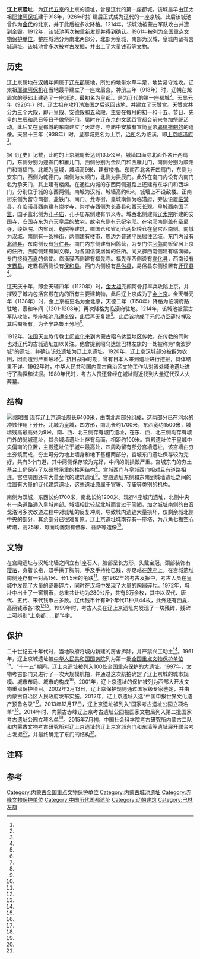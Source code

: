 {{文物保护单位
| 名称 = 辽上京遗址
| 图片 = Liao Shangjing archaeology dig.jpg
| 说明 = 
| 级别 = N
| 所在 = [[内蒙古自治区|内蒙古自治区]][[赤峰市|赤峰市]][[巴林左旗|巴林左旗]]
| 分类 = 古遗址
| 时代 = 辽朝
| 编号 = 1-159
| 登录 = 1961年
}}

'''辽上京遗址'''，为[[辽朝|辽代]][[五京制|五京]]的上京的遗址，曾是辽代的第一座都城。该城最早由辽太祖[[耶律阿保机|耶律阿保机]]建于918年，926年时扩建后正式成为辽代的一座京城。此后该城池曾作为[[金代|金代]]的北京，并于此后被多次降格。1214年，该城池被蒙古军队攻占并遭到全毁。1912年，该城池再次被重新发现并得到确认。1961年被列为[[全国重点文物保护单位|全国重点文物保护单位]]。整座城池分为南北两部分，北部为皇城，南部为汉城，皇城内留有宫城遗址。该城池曾多次被考古发掘，并出土了大量钱币等文物。
==历史==
辽上京属地在[[汉朝|汉朝]]年间属于[[辽东郡|辽东郡]]属地，所处的地带水草丰足，地势易守难攻。辽太祖[[耶律阿保机|耶律阿保机]]在当地最早建立了一座龙眉宫。神册三年（918年）时，辽朝在龙眉宫的基础上建造了一座城池，最初名为皇都<ref name="one"/>，是为辽代的第一座都城<ref name="fifteen"/>。天显元年（926年）时，辽太祖在攻打渤海国之后返回该地，并建立了天赞宫。天赞宫共分为三个大殿，即开皇殿、安德殿和五鸾殿，主要在每月的初一和十五、节日、先皇的生辰和忌日等日子做祭祀用，届时在辽东京的文武百官都会前来参加祭祀活动。此后又在皇都城的东南建立了天雄寺，寺庙中安放有宣简皇帝[[耶律撒剌的|耶律撒剌的]]的遗像。天显十三年（938年）时，皇都城更名为上京，[[治所|治所]]名为临潢，即[[上京临潢府|上京临潢府]]<ref name="one"/>。

据《辽史》记载，此时的上京城周长达到13.5公里，城墙四面除北面外各开两扇门，东侧分别为迎春门和雁儿门，西侧分别为金凤门和西雁儿门，南侧分别为顺阳门和南福门。北城为皇城，城墙高9米，建有楼橹。东南西北各开四扇门，东侧为安东门，西侧为乾德门，南侧为大顺门，北侧为拱辰门。此外在南门内设有内南门名为承天门，其上建有楼阁。在通往内城的东西两侧道路上还建有东华门和西华门，分别位于城的东西两侧。南城为汉城，城墙高约6米，城墙上不设敌楼。正南街东侧为留守司衙、盐铁门、南门、龙寺街。皇城南侧为临潢府，旁边设置[[临潢县|临潢县]]，在临潢县西南建有崇孝寺，崇孝寺西侧为[[长泰县_(辽朝)|长泰县]]和西天长观。皇城西南[[国子监|国子监]]，国子监北侧为[[孔庙|孔子庙]]，孔子庙东侧建有节义寺。城西北侧建有[[辽太宗|辽太宗]]所建的安国寺，安国寺东为[[蕭菩薩哥|齐天皇后]]的故宅，故宅东侧有元妃宅邸。在宅邸南侧盖有圣尼寺，绫锦院、内省司、麹院等建筑，赡国仓和省司仓两处粮仓在皇宫西南侧。南城为汉城，南侧有一条横街，两侧建有楼市，周边为普通平民居住区域。东门内设有[[北潞县|北潞县]]，东南侧设有[[兴仁县_(辽朝)|兴仁县]]。南门内东侧建有回鹘营，为专门供[[回鹘|回鹘]]商贩留居上京的住所。西南侧建有同文驿，为各国信使居留的住所。同文驿西南侧建有临潢驿，专门接待[[西夏|西夏]]的信使。临潢驿西侧建有福先寺。福先寺西侧设有[[宣化县_(辽朝)|宣化县]]，西南设有[[定霸县|定霸县]]，定霸县西侧设有[[保和县|保和县]]。西门内侧设有[[易俗县|易俗县]]，易俗县东侧设置有[[迁辽县|迁辽县]]<ref name="one"/>。

辽天庆十年，即金天辅四年（1120年）时，[[金太祖|金太祖]]完颜阿骨打率兵攻陷上京，并摧毁了城内包括宫殿在内的所有主要建筑物，此后辽上京成为了[[临潢府（金朝）|金上京]]。金天眷元年（1138年）时，金上京被更名为金北京，天德二年（1150年）降格为临潢府路驻地，泰和年间（1201-1208年）再次降格为临潢府驻地。1214年，该城池被蒙古军队攻陷，整座城池几遭全毁，此后再无复建<ref name="two"/>。此后该地成了元代功臣薛特禅及其后裔所有，为全宁路鲁王分地<ref name="seven"/>。

1912年，[[法国|法国]]天主教传教士[[闵宣化|闵宣化]]来到内蒙古昭乌达盟地区传教，在传教的同时也对辽代的古城遗址加以关注。他曾提到昭乌达盟巴林左旗的一处被称为“南波罗城”的遗址，并确认该处遗址为辽上京遗址。1920年，辽上京汉城部分被辟为农田，因而遭到严重破坏<ref name="seven"/>。抗日战争时期，曾有日本人来到遗址进行挖掘，具体结果不详。1962年时，中华人民共和国内蒙古自治区文物工作队对该处城池遗址进行了勘探和试掘。1980年代时，考古人员还曾经在城址附近找到大量辽代汉人火葬墓{{r|three|page=131}}。

==结构==
[[File:辽上京遗址平面图.svg|缩略图]]
现存辽上京遗址周长6400米，由南北两部分组成，这两部分已在河水的冲蚀作用下分开{{r|five|page=422}}。北城为皇城，四方形，南北长约1700米，东西宽约1500米，城墙残高最高处为9米，南、西、北三侧存有城门遗址，在东、西、北三侧均存有城门外的瓮城遗址，其余城墙遗址上存有马面，相距约100米。宫殿遗址位于皇城中央偏南的位置，主殿遗址位于城中最高处，四周均留有部分宫墙遗址，该宫墙由夯土夯筑而成，夯土可分为地上墙身和地下基槽两部分，宫城东门遗址保存较为完好，共有3个门道，其中两侧保存较为完好，中间的则损毁严重。宫城东门的夯土基台上仍保存了以磉墩承重的柱网结构<ref name="nine"/>。宫城西门与皇城西门相对且有道路相连。宫腔周围还有大量金代的建筑遗址<ref name="nine"/>。宫殿遗址东侧和东南到城墙遗址之间的位置有大量的辽代建筑遗址，这些遗址原属于官署、寺庙等类别的机构{{r|three|page=131}}。

南侧为汉城，东西长约1700米，南北长约1200米。现存4座城门遗址，北侧中央有一条道路通入皇城南部。城墙相比较起北城而言过于简陋，加之城址南侧的白音戈洛河多次改道过程中对城址的反复冲刷，导致城内遗迹大量损坏，仅剩余城北侧中央的部分，其余部分已很难复原{{r|three|page=131-132}}。辽上京遗址城南存有一座塔，为八角七檐空心砖塔，高25米，每面均雕刻有佛像、菩萨等造像<ref name="seven"/>。
==文物==
在宫殿遗址与汉城北墙之间立有1座石人{{备注|有说法认为该石人为观音像{{r|four|page=168}}。}}，脸部呈长方形，头戴宝冠，颈部装饰有[[瓔珞|瓔珞]]，身着长袍，双手拱于胸前，手及手持物已残，赤足站在[[莲座|莲座]]上{{r|four|page=168}}。在宫城遗址南侧还存有一对高1米、长1.5米的龟趺<ref name="seven"/>。在1962年的考古发掘中，考古人员在皇城中发现了大量的瓷器碎片，同时在汉城中发现了大量的陶器碎片{{r|five|page=422}}。1972年，城址中出土了一窖铜币，总重共计约为280公斤，共有6万余枚，其中以汉代、唐代、五代、宋代钱币占多数。辽代钱币计有9个年代11种共44枚，此外还有西夏、高丽钱币各1枚<ref name="seven"/><ref name="eight"/>。1999年时，考古人员在辽上京遗址内发现了一块残碑，残碑上可辨别“上京都……郡”4字{{r|six|page=334}}。

==保护==
二十世纪五十年代时，当地政府将城内新建的房舍拆除，并严禁兴工动土<ref name="twelve"/>。1961年，辽上京城遗址被[[中华人民共和国|中华人民共和国]][[中华人民共和国国务院|国务院]]列为第一批[[全国重点文物保护单位|全国重点文物保护单位]]<ref name="eleven"/>。“十一五”期间，辽上京遗址被列入100处全国重点保护的大遗址。1997年，文物考古部门又进行了一次大规模航拍，并通过这次航拍确定了辽上京城的城市规模、城市布局、城市的构成<ref name="fifteen"/>。2001年，辽上京遗址的保护被列为西部大开发文物重点保护项目。2002年3月13日，辽上京保护规则通过国家级专家鉴定，并由内蒙古自治区人民政府发布实施。2012年，辽上京遗址入选“中国申报世界文化遗产预备名录”<ref name="fourteen"/>。2013年12月17日，辽上京遗址被列入“国家考古遗址公园立项名单”<ref name="sixteen"/>。2014年时，内蒙古赤峰辽上京考古遗址公园被国家文物局列入第二批国家考古遗址公园立项名单<ref name="thirteen"/>。2015年7月初，中国社会科学院考古研究所内蒙古二队和内蒙古文物考古研究所对辽上京遗址的辽上京宫城东门和东墙等遗址展开联合考古发掘<ref name="ten"/>，并最终确定了东门的结构<ref name="nine"/>。
==注释==
{{notefoot}}
==参考==
{{reflist|2|refs=
<ref name="one">《辽史·地理志·上京道》：上京临潢府，本汉辽东郡西安平之地。新莽曰北安平。太祖取天梯、蒙国、别鲁等三山之势于苇甸，射金龊箭以识之，谓之龙眉宫。神册三年城之，名曰皇都。天显十三年，更名上京，府曰临潢。……上京，太祖创业之地。负山抱海，天险足以为固。地沃宜耕植，水草便畜牧。金龊一箭，二百年之基，壮矣。天显元年，平渤海归，乃展郛郭，建宫室，名以天赞。起三大殿：曰开皇、安德、五鸾。中有历代帝王御容，每月朔望、节辰、忌日，在东京文武百官并赴致祭。又于内城东南隅建天雄寺，奉安烈考宣简皇帝遗像。是岁太祖崩，应天皇后于义节寺断腕，置太祖陵。即寺建断腕楼，树碑焉。太宗援立晋，遣宰相冯道、刘煦等持节，具卤簿、法服至此，册上太宗及应天皇后尊号。太宗诏蕃部并依汉制，御开皇殿，辟承天门受礼，因改皇都为上京。城高二丈，不设敌楼，幅员二十七里。门，东曰迎春，曰雁儿；南曰顺阳；曰南福；西曰金凤，曰西雁儿。其北谓之皇城，高三丈，有楼橹。门，东曰安东，南曰大顺，西曰乾德，北曰拱辰。中有大内。内南门曰承天，有楼阁；东门曰东华，西曰西华。此通内出入之所。正南街东，留守司衙，次盐铁门，次南门，龙寺街。南曰临潢府，其侧临潢县。县西南崇孝寺，承天皇后建。寺西长泰县，又西天长观。西南国子监，监北孔子庙，庙东节义寺。又西北安国寺，太宗所建。寺东齐天皇后故宅，宅东有元妃宅，即法天皇后所建也。其南具圣尼寺，绫锦院、内省司、麹院，赡国、省司二仓，皆在大内西南，八作司与天雄寺对。南城谓之汉城，南当横街，各有楼对峙，下列井肆。东门之北潞县，又东南兴仁县。南门之东回鹘营，回鹘商贩留居上京，置营居之。西南同文驿，诸国信使居之。驿西南临潢驿，以待夏国使。驿西福先寺。寺西宣化县，西南定霸县，县西保和县。西门之北易俗县，县东迁辽县。</ref>
<ref name="two">{{cite journal zh |author = 孙国军 |date=2011-5 |title=赤峰市国家级重点文物保护单位“辽上京遗址”简介 |journal=赤峰学院学报(汉文哲学社会科学版) |volume= |issue= |pages=271 |id= |url= |accessdate=2015-01-28 |quote= }}</ref>
<ref name="three">{{Cite book | author = 闻衡 | title = 中国考古史话 | location = 哈尔滨 | publisher = 黑龙江人民出版社 | date = 1995-08-01 | pages =143 | ISBN = 7-207-02502-5 | accessdate = 2015-01-28 | quote = }}</ref>
<ref name="four">{{Cite book | author = 周康燮，存萃学社 | title = 中国佛教史论丛 第1集 | location = 上海 | publisher = 大东图书公司 | date = 1978-07-01 | pages =464 | ISBN = | accessdate = 2015-01-28 | quote = }}</ref>
<ref name="five">{{Cite book | author = 乌恩，袁志发 | title = 内蒙古风情 | location = 北京 | publisher = 人民日报出版社 | date = 1978-07-01 | pages =464 | ISBN = 7-80002-015-0 | accessdate = 2015-01-28 | quote = }}</ref>
<ref name="six">{{Cite book | author = 向南，张国庆，李宇峰 | title = 辽代石刻文续编 | location = 沈阳 | publisher = 辽宁人民出版社 | date = 2010-01-01 | pages =376 | ISBN = 978-7-205-06694-9 | accessdate = 2015-01-28 | quote = }}</ref>
<ref name="seven">{{cite journal zh |author = 王晴 |date=1979-5 |title=辽上京遗址 |journal=文物 |volume= |issue= |pages=79-81, 107 |id= |url= |accessdate=2015-01-28 |quote= }}</ref>
<ref name="eight">{{cite journal zh |author = 康立君 |year=2003 |month= |title=辽上京出土辽代窖藏部分古铜钱 |journal=内蒙古金融研究 |volume=S1 |issue= |pages=17-22 |id= |url= |accessdate=2015-01-28 |quote= }}</ref>
<ref name="nine">{{cite news |language=zh-cn |url = http://news.xinhuanet.com/shuhua/2015-01/31/c_127443036.htm |title = 辽上京宫城位置初步确认 |publisher = 新华网 |date = 2015-01-31 |accessdate = 2015-02-09}}</ref>
<ref name="ten">{{cite news |language = zh-cn |url = http://www.wenwuchina.com/a/18/248166.html |title = 2015年度辽上京遗址考古发掘正式启动 |publisher = 正北方网 |date = 2015-07-15 |accessdate = 2015-08-09 |archive-date = 2019-05-02 |archive-url = https://web.archive.org/web/20190502215834/http://www.wenwuchina.com/a/18/248166.html |dead-url = no }}</ref>
<ref name="eleven">{{cite news |language = zh-cn |url = http://www.ncha.gov.cn/col/col1644/index.html |title = 国务院关于公布第一批全国重点文物保护单位名单的通知 |publisher = 中华人民共和国国家文物局 |date = 2015-07-15 |accessdate = 2015-08-09 |archive-url = https://web.archive.org/web/20141008014045/http://www.sach.gov.cn/col/col1644/index.html |archive-date = 2014-10-08 |dead-url = yes }}</ref>
<ref name="twelve">{{cite journal zh |author = 张瑞杰 |date=2014-2 |title=辽上京、辽中京遗址述略 |journal=赤峰学院学报（汉文社会哲学科学版） |volume= |issue= |pages=18-19 |id= |url= |accessdate=2015-01-28 |quote= }}</ref>
<ref name="thirteen">{{cite news |language = zh-cn |url = http://epaper.gmw.cn/gmrb/html/2014-03/09/nw.D110000gmrb_20140309_3-11.htm?div=-1 |title = 辽上京考古遗址公园文化景观将保护建设 |publisher = 光明日报 |date = 2014-03-09 |accessdate = 2015-08-09 |archive-date = 2019-05-02 |archive-url = https://web.archive.org/web/20190502183510/http://epaper.gmw.cn/gmrb/html/2014-03/09/nw.D110000gmrb_20140309_3-11.htm?div=-1 |dead-url = no }}</ref>
<ref name="fourteen">{{cite news |language = zh-cn |url = http://culture.ifeng.com/gundong/detail_2013_06/07/26179214_0.shtml |title = 辽上京西山坡佛寺遗址 |publisher = 凤凰文化 |date = 2013-06-07 |accessdate = 2015-08-09 |archive-date = 2019-05-02 |archive-url = https://web.archive.org/web/20190502231936/http://culture.ifeng.com/gundong/detail_2013_06/07/26179214_0.shtml |dead-url = no }}</ref>
<ref name="fifteen">{{cite news |language = zh-cn |url = http://nmg.northnews.cn/2014/0101/1490747.shtml |title = 辽上京遗址揭秘 |publisher = 正北方网 |date = 2014-01-01 |accessdate = 2015-08-09 |archive-date = 2019-05-02 |archive-url = https://web.archive.org/web/20190502184659/http://nmg.northnews.cn/2014/0101/1490747.shtml |dead-url = yes }}</ref>
<ref name="sixteen">{{cite news |language = zh-cn |url = http://www.northnews.cn/2016/1014/2282087.shtml |title = 做好辽上京辽祖陵申遗大文章 |publisher = 正北方网 |date = 2016-10-14 |accessdate = 2015-08-09 |archive-url = https://web.archive.org/web/20161018073648/http://www.northnews.cn/2016/1014/2282087.shtml |archive-date = 2016-10-18 |dead-url = yes }}</ref>
}}
{{内蒙古全国重点文物保护单位}}
{{中国都城}}
{{中华人民共和国国家考古遗址公园}}

[[Category:内蒙古全国重点文物保护单位|Category:内蒙古全国重点文物保护单位]]
[[Category:内蒙古城池遗址|Category:内蒙古城池遗址]]
[[Category:赤峰文物保护单位|Category:赤峰文物保护单位]]
[[Category:中国历代国都遗址|Category:中国历代国都遗址]]
[[Category:辽朝建筑|Category:辽朝建筑]]
[[Category:巴林左旗|Category:巴林左旗]]